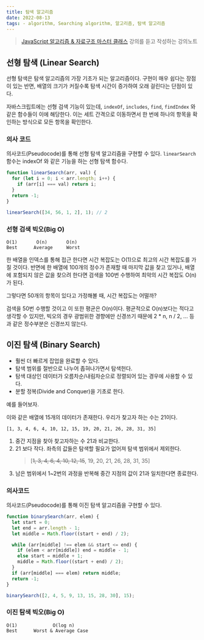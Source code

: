 ```yaml
---
title: 탐색 알고리즘
date: 2022-08-13
tags: - algorithm, Searching algorithm, 알고리즘, 탐색 알고리즘
---
```


> [JavaScript 알고리즘 & 자료구조 마스터 클래스](https://www.udemy.com/course/best-javascript-data-structures/) 강의를 듣고 작성하는 강의노트

## 선형 탐색 (Linear Search)

선형 탐색은 탐색 알고리즘의 가장 기초가 되는 알고리즘이다.
구현이 매우 쉽다는 장점이 있는 반면, 배열의 크기가 커질수록 탐색 시간이 증가하여 오래 걸린다는 단점이 있다.

자바스크립트에는 선형 검색 기능이 있는데, `indexOf`, `includes`, `find`, `findIndex` 와 같은 함수들이 이에 해당한다.
이는 세트 간격으로 이동하면서 한 번에 하나의 항목을 확인하는 방식으로 모든 항목을 확인한다.

### 의사 코드

의사코드(Pseudocode)를 통해 선형 탐색 알고리즘을 구현할 수 있다.
`linearSearch` 함수는 indexOf 와 같은 기능을 하는 선형 탐색 함수다.

```js
function linearSearch(arr, val) {
  for (let i = 0; i < arr.length; i++) {
    if (arr[i] === val) return i;
  }
  return -1;
}

linearSearch([34, 56, 1, 2], 1); // 2
```

### 선형 검색 빅오(Big O)

```
O(1)       O(n)       O(n)
Best      Average     Worst
```

한 배열을 인덱스를 통해 접근 한다면 시간 복잡도는 O(1)으로 최고의 시간 복잡도를 가질 것이다.
반면에 한 배열에 100개의 정수가 존재할 때 마지막 값을 찾고 있거나, 배열에 포함되지 않은 값을 찾으려 한다면 검색을 100번 수행하여 최악의 시간 복잡도 O(n)가 된다.

그렇다면 50개의 항목이 있다고 가정해볼 때, 시간 복잡도는 어떨까?

검색을 50번 수행할 것이고 이 또한 평균은 O(n)이다. 평균적으로 O(n)보다는 적다고 생각할 수 있지만, 빅오의 경우 광범위한 경향에만 신경쓰기 때문에 2 \* n, n / 2, ... 등과 같은 정수부분은 신경쓰지 않는다.

## 이진 탐색 (Binary Search)

- 훨씬 더 빠르게 잡업을 완료할 수 있다.
- 탐색 범위를 절반으로 나누어 좁혀나가면서 탐색헌다.
- 탐색 대상인 데이터가 오름차순/내림차순으로 정렬되어 있는 경우에 사용할 수 있다.
- 분할 정복(Divide and Conquer)을 기초로 한다.

예를 들어보자.

이와 같은 배열에 15개의 데이터가 존재한다. 우리가 찾고자 하는 수는 21이다.

```
[1, 3, 4, 6, 4, 10, 12, 15, 19, 20, 21, 26, 28, 31, 35]
```

1. 중간 지점을 찾아 찾고자하는 수 21과 비교한다.
2. 21 보다 작다. 좌측의 값들은 탐색할 필요가 없어져 탐색 범위에서 제외한다.
   > [~~1, 3, 4, 6, 4, 10, 12, 15~~, 19, 20, 21, 26, 28, 31, 35]
3. 남은 범위에서 1~2번의 과정을 반복해 중간 지점의 값이 21과 일치한다면 종료한다.

### 의사코드

의사코드(Pseudocode)를 통해 이진 탐색 알고리즘을 구현할 수 있다.

```js
function binarySearch(arr, elem) {
  let start = 0;
  let end = arr.length - 1;
  let middle = Math.floor((start + end) / 2);

  while (arr[middle] !== elem && start <= end) {
    if (elem < arr[middle]) end = middle - 1;
    else start = middle + 1;
    middle = Math.floor((start + end) / 2);
  }
  if (arr[middle] === elem) return middle;
  return -1;
}

binarySearch([2, 4, 5, 9, 13, 15, 28, 30], 15);
```

### 이진 탐색 빅오(Big O)

```
O(1)             O(log n)
Best      Worst & Average Case
```
